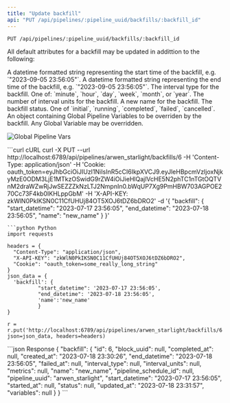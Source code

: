 ```yaml
---
title: "Update backfill"
api: "PUT /api/pipelines/:pipeline_uuid/backfills/:backfill_id"
---
```

`PUT /api/pipelines/:pipeline_uuid/backfills/:backfill_id`

All default attributes for a backfill may be updated in addittion to the following:

<ParamField query="start_datetime" type="string">
  A datetime formatted string representing the start time of the backfill, e.g. `"2023-09-05 23:56:05"`.
</ParamField>
<ParamField query="end_datetime" type="">
  A datetime formatted string representing the end time of the backfill, e.g. `"2023-09-05 23:56:05"`.
</ParamField>
<ParamField query="interval_type" type="string">
  The interval type for the backfill. One of: `minute`, `hour`, `day`, `week`, `month`, or `year`.
</ParamField>
<ParamField query="interval_units" type="integer">
  The number of interval units for the backfill.
</ParamField>
<ParamField query="name" type="string">
  A new name for the backfill.
</ParamField>
<ParamField query="status" type="status">
  The backfill status. One of `initial`, `running`, `completed`, `failed`, `cancelled`.
</ParamField>
<ParamField query="variables" type="object">
  An object containing Global Pipeline Variables to be overriden by the backfill. Any Global Variable may be overridden.
</ParamField>

![Global Pipeline Vars](https://github.com/digitranslab/assets/blob/main/pipeline-variables.png?raw=True)

<RequestExample>
  ```curl cURL
  curl -X PUT
  --url http://localhost:6789/api/pipelines/arwen_starlight/backfills/6
  -H 'Content-Type: application/json'
  -H 'Cookie: oauth_token=eyJhbGciOiJIUzI1NiIsInR5cCI6IkpXVCJ9.eyJleHBpcmVzIjoxNjkyMzE0ODM3LjE1MTkzOSwidG9rZW4iOiJieHlQajlVcHE5N2phTC1nTGtOQTVnM2draWZwRjJwSEZZZkNzLTJ2NmpnIn0.bWqUP7Xg9PmHBW703AGPOE270Cc73F4kb0IKHLppGbM'
  -H 'X-API-KEY: zkWlN0PkIKSN0C11CfUHUj84OT5XOJ6tDZ6bDRO2' 
  -d '{
    "backfill": {
      "start_datetime": "2023-07-17 23:56:05",
      "end_datetime": "2023-07-18 23:56:05",
      "name": "new_name"
    }
  }' 

  ```
  ```python Python
  import requests

  headers = {
    "Content-Type": "application/json",
    "X-API-KEY": "zkWlN0PkIKSN0C11CfUHUj84OT5XOJ6tDZ6bDRO2",
    "Cookie": "oauth_token=some_really_long_string"
  }  
  json_data = {
    'backfill': {
            "start_datetime": '2023-07-17 23:56:05',
            "end_datetime": '2023-07-18 23:56:05',
            'name':'new_name'
            }
  }

  r = r.put('http://localhost:6789/api/pipelines/arwen_starlight/backfills/6', json=json_data, headers=headers)
  ```
</RequestExample>
<ResponseExample>
```json Response
{
  "backfill": {
    "id": 6,
    "block_uuid": null,
    "completed_at": null,
    "created_at": "2023-07-18 23:30:26",
    "end_datetime": "2023-07-18 23:56:05",
    "failed_at": null,
    "interval_type": null,
    "interval_units": null,
    "metrics": null,
    "name": "new_name",
    "pipeline_schedule_id": null,
    "pipeline_uuid": "arwen_starlight",
    "start_datetime": "2023-07-17 23:56:05",
    "started_at": null,
    "status": null,
    "updated_at": "2023-07-18 23:31:57",
    "variables": null
  }
}
```
</ResponseExample>
